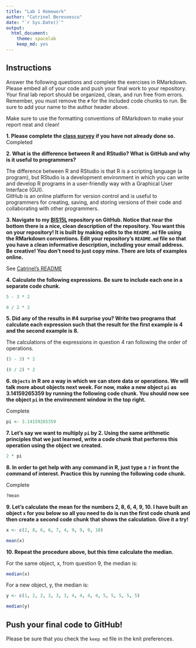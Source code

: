 ```yaml
---
title: "Lab 1 Homework"
author: "Catrinel Berevoescu"
date: "`r Sys.Date()`"
output:
  html_document: 
    theme: spacelab
    keep_md: yes
---
```


## Instructions
Answer the following questions and complete the exercises in RMarkdown. Please embed all of your code and push your final work to your repository. Your final lab report should be organized, clean, and run free from errors. Remember, you must remove the `#` for the included code chunks to run. Be sure to add your name to the author header above.  

Make sure to use the formatting conventions of RMarkdown to make your report neat and clean!  

**1. Please complete the [class survey](https://forms.gle/AHHXd3aobaAdkkFg9) if you have not already done so.**  
Completed

**2. What is the difference between R and RStudio? What is GitHub and why is it useful to programmers?**  

The difference between R and RStudio is that R is a scripting language (a program), but RStudio is a development environment in which you can write and develop R programs in a user-friendly way with a Graphical User Interface (GUI).  
GitHub is an online platform for version control and is useful to programmers for creating, saving, and storing versions of their code and collaborating with other programmers.

**3. Navigate to my [BIS15L](https://github.com/jmledford3115/BIS15LW2021_jledford) repository on GitHub. Notice that near the bottom there is a nice, clean description of the repository. You want this on your repository! It is built by making edits to the `README.md` file using the RMarkdown conventions. Edit your repository's `README.md` file so that you have a clean informative description, including your email address. Be creative! You don't need to just copy mine. There are lots of examples online.**   

See [Catrinel's README](https://github.com/catjobe/BIS15W2024_cberevoescu)

**4. Calculate the following expressions. Be sure to include each one in a separate code chunk.**

```r
5 - 3 * 2  
```

```r
8 / 2 * 2 
```

**5. Did any of the results in #4 surprise you? Write two programs that calculate each expression such that the result for the first example is 4 and the second example is 8.**    

The calculations of the expressions in question 4 ran following the order of operations.

```r
(5 - 3) * 2
```

```r
(8 / 2) * 2 
```

**6. `Objects` in R are a way in which we can store data or operations. We will talk more about objects next week. For now, make a new object `pi` as 3.14159265359 by running the following code chunk. You should now see the object `pi` in the environment window in the top right.**  

Complete

```r
pi <- 3.14159265359
```

**7. Let's say we want to multiply `pi` by 2. Using the same arithmetic principles that we just learned, write a code chunk that performs this operation using the object we created.**

```r
2 * pi
```

**8. In order to get help with any command in R, just type a `?` in front the command of interest. Practice this by running the following code chunk.**  

Complete

```r
?mean
```

**9. Let's calculate the mean for the numbers 2, 8, 6, 4, 9, 10. I have built an object `x` for you below so all you need to do is run the first code chunk and then create a second code chunk that shows the calculation. Give it a try!**  

```r
x <- c(2, 8, 6, 6, 7, 4, 9, 9, 9, 10)
```

```r
mean(x)
```

**10. Repeat the procedure above, but this time calculate the median.**  

For the same object, x, from question 9, the median is:

```r
median(x)
```

For a new object, y, the median is:

```r
y <- c(1, 2, 2, 3, 3, 3, 4, 4, 4, 4, 5, 5, 5, 5, 5)
```

```r
median(y)
```

## Push your final code to GitHub!
Please be sure that you check the `keep md` file in the knit preferences.  